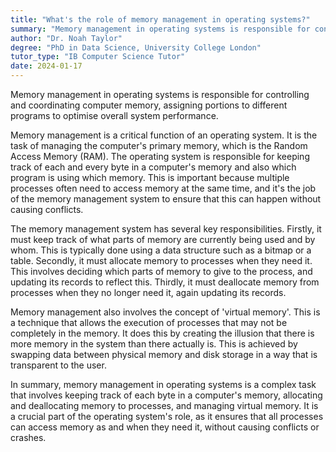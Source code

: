 ```yaml
---
title: "What's the role of memory management in operating systems?"
summary: "Memory management in operating systems is responsible for controlling and coordinating computer memory, assigning portions to different programs to optimise overall system performance."
author: "Dr. Noah Taylor"
degree: "PhD in Data Science, University College London"
tutor_type: "IB Computer Science Tutor"
date: 2024-01-17
---
```


Memory management in operating systems is responsible for controlling and coordinating computer memory, assigning portions to different programs to optimise overall system performance.

Memory management is a critical function of an operating system. It is the task of managing the computer's primary memory, which is the Random Access Memory (RAM). The operating system is responsible for keeping track of each and every byte in a computer's memory and also which program is using which memory. This is important because multiple processes often need to access memory at the same time, and it's the job of the memory management system to ensure that this can happen without causing conflicts.

The memory management system has several key responsibilities. Firstly, it must keep track of what parts of memory are currently being used and by whom. This is typically done using a data structure such as a bitmap or a table. Secondly, it must allocate memory to processes when they need it. This involves deciding which parts of memory to give to the process, and updating its records to reflect this. Thirdly, it must deallocate memory from processes when they no longer need it, again updating its records.

Memory management also involves the concept of 'virtual memory'. This is a technique that allows the execution of processes that may not be completely in the memory. It does this by creating the illusion that there is more memory in the system than there actually is. This is achieved by swapping data between physical memory and disk storage in a way that is transparent to the user.

In summary, memory management in operating systems is a complex task that involves keeping track of each byte in a computer's memory, allocating and deallocating memory to processes, and managing virtual memory. It is a crucial part of the operating system's role, as it ensures that all processes can access memory as and when they need it, without causing conflicts or crashes.
    